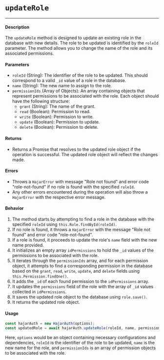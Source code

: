 # `updateRole`

---

#### Description

The `updateRole` method is designed to update an existing role in the database with new details. The role to be updated is identified by the `roleId` parameter. The method allows you to change the name of the role and its associated permissions.

#### Parameters

- `roleId` (String): The identifier of the role to be updated. This should correspond to a valid `_id` value of a role in the database.
- `name` (String): The new name to assign to the role.
- `permissionIds` (Array of Objects): An array containing objects that represent permissions to be associated with the role. Each object should have the following structure:
  - `grant` (String): The name of the grant.
  - `read` (Boolean): Permission to read.
  - `write` (Boolean): Permission to write.
  - `update` (Boolean): Permission to update.
  - `delete` (Boolean): Permission to delete.

#### Returns

- Returns a Promise that resolves to the updated role object if the operation is successful. The updated role object will reflect the changes made.

#### Errors

- Throws a `HajarError` with message "Role not found" and error code "role-not-found" if no role is found with the specified `roleId`.
- Any other errors encountered during the operation will also throw a `HajarError` with the respective error message.

#### Behavior

1. The method starts by attempting to find a role in the database with the specified `roleId` using `this.Role.findById(roleId)`.
2. If no role is found, it throws a `HajarError` with the message "Role not found" and error code "role-not-found".
3. If a role is found, it proceeds to update the role's `name` field with the new name provided.
4. It initializes an empty array `idPermissions` to hold the `_id` values of the permissions to be associated with the role.
5. It iterates through the `permissionIds` array, and for each permission object, it attempts to find a corresponding permission in the database based on the `grant`, `read`, `write`, `update`, and `delete` fields using `this.Permission.findOne()`.
6. It adds the `_id` of each found permission to the `idPermissions` array.
7. It updates the `permissions` field of the role with the array of `_id` values collected in `idPermissions`.
8. It saves the updated role object to the database using `role.save()`.
9. It returns the updated role object.

#### Usage

```javascript
const hajarAuth = new HajarAuth(options);
const updatedRole = await hajarAuth.updateRole(roleId, name, permissionIds);
```

Here, `options` would be an object containing necessary configurations and dependencies, `roleId` is the identifier of the role to be updated, `name` is the new name for the role, and `permissionIds` is an array of permission objects to be associated with the role.
